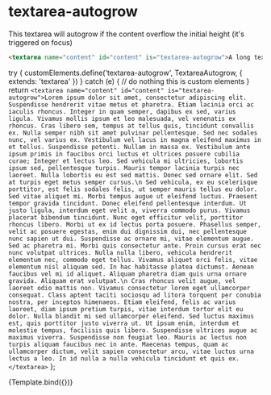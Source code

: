 
<Meta title="Elements/textarea-autogrow" id="textareaautogrow" />

# textarea-autogrow

This textarea will autogrow if the content overflow the initial height (it's triggered on focus)

```html
<textarea name="content" id="content" is="textarea-autogrow">A long text here</textarea>
```

  try {
    customElements.define('textarea-autogrow', TextareaAutogrow, { extends: 'textarea' })
  } catch (e) {
    // do nothing this is custom elements
  }
  return `<textarea name="content" id="content" is="textarea-autogrow">Lorem ipsum dolor sit amet, consectetur adipiscing elit. Suspendisse hendrerit vitae metus et pharetra. Etiam lacinia orci ac iaculis rhoncus. Integer in quam semper, dapibus ex sed, varius ligula. Vivamus mollis ipsum et leo malesuada, vel venenatis ex rhoncus. Cras libero sem, tempus at tellus quis, tincidunt convallis ex. Nulla semper nibh sit amet pulvinar pellentesque. Sed nec sodales nunc, vel varius ex. Vestibulum vel lacus in magna eleifend maximus in et tellus. Suspendisse potenti.
Nullam in massa ex. Vestibulum ante ipsum primis in faucibus orci luctus et ultrices posuere cubilia curae; Integer et lectus leo. Sed vehicula mi ultricies, lobortis ipsum sed, pellentesque turpis. Mauris tempor lacinia turpis nec laoreet. Nulla lobortis eu est sed mattis. Donec sed ornare elit. Sed at turpis eget metus semper cursus.\n
Sed vehicula, ex eu scelerisque porttitor, est felis sodales felis, ut semper mauris tellus eu dolor. Sed vitae aliquet mi. Morbi tempus augue ut eleifend luctus. Praesent tempor gravida tincidunt. Donec eleifend pellentesque interdum. Ut justo ligula, interdum eget velit a, viverra commodo purus. Vivamus placerat bibendum tincidunt. Nunc eget efficitur velit, porttitor rhoncus libero. Morbi ut ex id lectus porta posuere.
Phasellus semper, velit ac posuere egestas, enim dui dignissim dui, nec pellentesque nunc sapien ut dui. Suspendisse ac ornare mi, vitae elementum augue. Sed ac pharetra mi. Morbi quis consectetur ante. Proin cursus erat nec nunc volutpat ultrices. Nulla nulla libero, vehicula hendrerit elementum nec, commodo eget tellus. Vivamus aliquet orci felis, vitae elementum nisl aliquam sed. In hac habitasse platea dictumst. Aenean faucibus vel mi id aliquet. Aliquam pharetra diam quis urna ornare gravida. Aliquam erat volutpat.\n
Cras rhoncus velit augue, vel laoreet odio mattis non. Vivamus consectetur lorem eget ullamcorper consequat. Class aptent taciti sociosqu ad litora torquent per conubia nostra, per inceptos himenaeos. Etiam eleifend, felis ac varius laoreet, diam ipsum pretium turpis, vitae interdum tortor elit eu dolor. Nulla blandit mi sed ullamcorper eleifend. Sed luctus maximus est, quis porttitor justo viverra ut. Ut ipsum enim, interdum et molestie tempus, facilisis quis libero. Suspendisse ultrices augue ac maximus viverra. Suspendisse non feugiat leo. Mauris ac lectus non turpis aliquam faucibus nec in ante. Maecenas tempus, quam ac ullamcorper dictum, velit sapien consectetur arcu, vitae luctus urna lectus a leo. In id nulla a nulla vehicula tincidunt et quis ex.</textarea>`
};

<Canvas>
  <Story name="Default">
    {Template.bind({})}
  </Story>
</Canvas>
